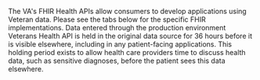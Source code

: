 The VA's FHIR Health APIs allow consumers to develop applications using Veteran data. Please see the tabs below for the specific FHIR implementations. Data entered through the production environment Veterans Health API is held in the original data source for 36 hours before it is visible elsewhere, including in any patient-facing applications. This holding period exists to allow health care providers time to discuss health data, such as sensitive diagnoses, before the patient sees this data elsewhere.

